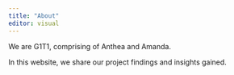 ```yaml
---
title: "About"
editor: visual
---
```


We are G1T1, comprising of Anthea and Amanda.

In this website, we share our project findings and insights gained.
